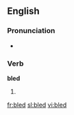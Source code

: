 ==English==

===Pronunciation===
*{{IPA|/ˈbled/}}

===Verb===
'''bled'''

# {{past of|bleed}}

[[fr:bled]]
[[sl:bled]]
[[vi:bled]]